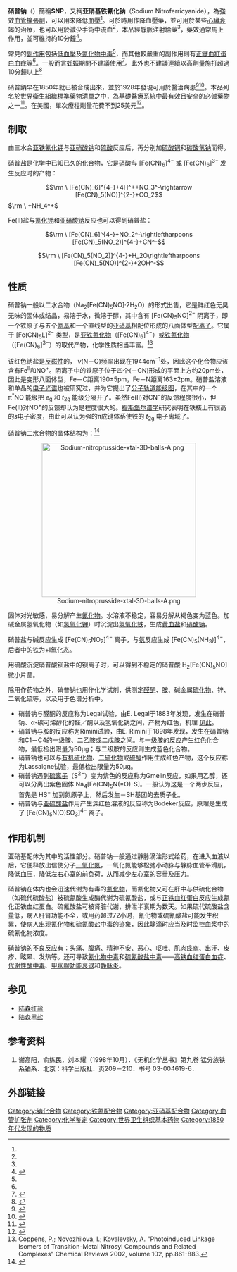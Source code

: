 {{medical}}
{{Drugbox
| IUPAC_name = disodium pentacyano(nitroso)irondiuide
| image = Sodium-nitroprusside-2D.png
| width = 225
| drug_name = 
| caption = 硝普钠结构式及實物
| image2 = Sodium-nitroprusside-sample.jpg 
| width2 = 300
<!-- Clinical data -->
| tradename = Nipride, Nitropress, others
| Drugs.com = {{drugs.com|monograph|sodium-nitroprusside}}
| licence_US = Nitroprusside
| pregnancy_AU = C
| pregnancy_US = C
| pregnancy_category=
| legal_AU = S4
| legal_CA = Rx-only
| legal_UK = POM
| legal_US = Rx-only
| routes_of_administration = 注射
| onset             = 幾乎立刻<ref name=AHFS2016/>
| duration_of_action = 1至10分鐘<ref name=AHFS2016/>
<!-- Pharmacokinetic data -->| bioavailability = 100%（注射）
| protein_bound = 
| metabolism = 血红蛋白转化为氰化血红蛋白和氰化物离子
| elimination_half-life = <2分鐘（以硫氰酸盐代谢物形式維持3天）
| excretion = [[腎|腎]]（100%，以硫氰酸鹽形式代謝）<ref name="GG">{{cite book|title=Goodman and Gilman's The Pharmacological Basis of Therapeutics|last=Brunton|first=L.|last2=Chabner|first2=B.|last3=Knollman|first3=B.|publisher=McGraw-Hill Professional|year=2010|isbn=978-0-07-162442-8|edition=12th|location=New York|pages=}}</ref>
<!-- Identifiers -->
| CAS_number = 13755-38-9
| CAS_supplemental =
| ATCvet = 
| ATC_prefix = C02
| ATC_suffix = DD01
| ATC_supplemental = QC02DD01 (vet)
| PubChem = 11953895
| PubChemSubstance =
| IUPHAR_ligand =
| DrugBank = DB00325
| ChEMBL = 136478
| ChemSpiderID = 21170789
| UNII = EAO03PE1TC
| synonyms = SNP
<!-- Chemical data -->
| chemical_formula =
| C=5 | H= | Ag= | Al= | As= | Au= | B= | Bi= | Br= | Ca= | Cl= | Co= | F=
| Fe=1 | Gd= | I= | K= | Li= | Mg= | Mn=
| N=6 | Na=2 | O=1 | P= | Pt= | S= | Sb= | Se= | Sr= | Tc= | Zn=| charge=
| molecular_weight = 261.918
| smiles = [Na+].[Na+].O=N[Fe--](C#N)(C#N)(C#N)(C#N)C#N
| StdInChI = 1S/5CN.Fe.NO.2Na/c5*1-2;;1-2;;/q;;;;;2*-1;2*+1
| StdInChI_comment =
| StdInChIKey = FPWUWQVZUNFZQM-UHFFFAOYSA-N
| density = 1.72
| melting_point =
| melting_high =
| melting_notes =
| boiling_point =
| boiling_notes =
| solubility = 100
| specific_rotation =
| sec_combustion =
}}

<!-- 定義及醫療用途Definition and medical uses -->
'''硝普钠'''（{{lang-en|Sodium nitroprusside}}）簡稱'''SNP'''，又稱'''亚硝基铁氰化钠'''（Sodium Nitroferricyanide），為強效[[血管擴張劑|血管擴張劑]]，可以用來降低[[血壓|血壓]]<ref name=AHFS2016/>。可於{{le|高血壓急症|Hypertensive_emergency}}時用作降血壓藥，並可用於某些[[心臟衰竭|心臟衰竭]]的治療，也可以用於減少手術中[[流血|流血]]<ref name=AHFS2016/>，本品經[[靜脈注射|靜脈注射]]給藥<ref name=AHFS2016/>，藥效通常馬上作用，並可維持約10分鐘<ref name=AHFS2016>{{cite web|title=Sodium Nitroprusside|url=https://www.drugs.com/monograph/sodium-nitroprusside.html|publisher=The American Society of Health-System Pharmacists|accessdate=2016-12-08|deadurl=no|archiveurl=https://web.archive.org/web/20161221004712/https://www.drugs.com/monograph/sodium-nitroprusside.html|archivedate=2016-12-21}}</ref>。

<!-- 副作用及機制-->
常見的[[副作用|副作用]]包括[[低血壓|低血壓]]及[[氰化物中毒|氰化物中毒]]<ref name=AHFS2016/>，而其他較嚴重的副作用則有[[正鐵血紅蛋白血症|正鐵血紅蛋白血症]]等<ref name=AHFS2016/>。一般而言[[妊娠|妊娠]]期間不建議使用<ref>{{cite web|url=https://www.drugs.com/pregnancy/nitroprusside.html|title=Nitroprusside Pregnancy and Breastfeeding Warnings|last=|first=|date=2018|website=Drugs.com|archiveurl=https://web.archive.org/web/20161221005738/https://www.drugs.com/pregnancy/nitroprusside.html|archivedate=21 December 2016|deadurl=no|accessdate=14 December 2016}}</ref>。此外也不建議連續以高劑量施打超過10分鐘以上<ref name=WHO2008>{{cite book|url=http://apps.who.int/medicinedocs/documents/s16879e/s16879e.pdf|title=WHO Model Formulary 2008|last=|first=|date=2009|publisher=World Health Organization|year=|isbn=9789241547659|editor-last=Stuart|editor-first=Mark C.|location=|page=283|pages=|accessdate=8 December 2016|editor-last2=Kouimtzi|editor-first2=Maria|editor-last3=Hill|editor-first3=Suzanne R.|archiveurl=https://web.archive.org/web/20161213060118/http://apps.who.int/medicinedocs/documents/s16879e/s16879e.pdf|archivedate=13 December 2016|deadurl=no}}</ref>

<!-- 歷史、社會及文化 -->
硝普鈉早在1850年就已被合成出來，並於1928年發現可用於醫治病患<ref name=Hist1995>{{cite journal|last=|first=|authors=Friederich JA, Butterworth JF 4th|date=July 1995|title=Sodium Nitroprusside: Twenty Years  and Counting|url=http://journals.lww.com/anesthesia-analgesia/Citation/1995/07000/Sodium_Nitroprusside__Twenty_Years_and_Counting.31.aspx|deadurl=no|journal=[[Anesthesia_&_Analgesia|Anesth. Analg.]]|volume=81|issue=1|pages=152–162|doi=10.1213/00000539-199507000-00031|pmid=7598246|archiveurl=https://web.archive.org/web/20131211085113/http://journals.lww.com/anesthesia-analgesia/Citation/1995/07000/Sodium_Nitroprusside__Twenty_Years_and_Counting.31.aspx|archivedate=11 December 2013|via=}}</ref><ref>{{cite book|url=https://books.google.com/books?id=pEpgDAAAQBAJ&pg=PA192|title=Critical Heart Disease in Infants and Children|last1=Nichols|first1=David G.|last2=Greeley|first2=William J.|last3=Lappe|first3=Dorothy G.|last4=Ungerleider|first4=Ross M.|last5=Cameron|first5=Duke E.|last6=Spevak|first6=Philip J.|last7=Wetzel|first7=Randall C.|date=2006|publisher=Elsevier Health Sciences|year=|isbn=9780323070072|edition=2|location=|page=192|pages=|language=en|name-list-format=vanc|display-authors=4|access-date=2019-02-25|archive-date=2021-08-29|archive-url=https://web.archive.org/web/20210829063700/https://books.google.com/books?id=pEpgDAAAQBAJ&pg=PA192|dead-url=no}}</ref>。本品列名於[[世界衛生組織標準藥物清單|世界衛生組織標準藥物清單]]之中，為基礎[[醫療系統|醫療系統]]中最有效且安全的必備藥物之一<ref name=WHO19th>{{cite web|url=http://www.who.int/medicines/publications/essentialmedicines/EML_2015_FINAL_amended_NOV2015.pdf?ua=1|title=WHO Model List of Essential Medicines (19th List)|last=|first=|date=April 2015|work=World Health Organization|archiveurl=https://web.archive.org/web/20161213052708/http://www.who.int/medicines/publications/essentialmedicines/EML_2015_FINAL_amended_NOV2015.pdf?ua=1|archivedate=13 December 2016|deadurl=no|accessdate=8 December 2016}}</ref>。在美國，單次療程劑量花費不到25美元<ref name=Ric2015>{{cite book|title=Tarascon Pocket Pharmacopoeia 2015 Deluxe Lab-Coat Edition|last1=Hamilton|first1=Richart|date=2015|publisher=Jones & Bartlett Learning|year=|isbn=9781284057560|location=|page=146|pages=|name-list-format=vanc}}</ref>。

==制取==
由三水合[[亚铁氰化钾|亚铁氰化钾]]与[[亚硝酸钠|亚硝酸钠]]和[[硫酸|硫酸]]反应后，再分别加[[硫酸铜|硫酸铜]]和[[碳酸氢钠|碳酸氢钠]]而得。

硝普盐是化学中已知已久的化合物，它是[[硝酸|硝酸]]与 [Fe(CN)<sub>6</sub>]<sup>4−</sup> 或 [Fe(CN)<sub>6</sub>]<sup>3−</sup> 发生反应时的产物：
:<math>\rm \ [Fe(CN)_6]^{4-}+4H^++NO_3^-\rightarrow [Fe(CN)_5(NO)]^{2-}+CO_2</math><math>\rm \ +NH_4^+</math>

Fe(Ⅱ)盐与[[氰化钾|氰化钾]]和[[亚硝酸钠|亚硝酸钠]]反应也可以得到硝普盐：
:<math>\rm \ [Fe(CN)_6]^{4-}+NO_2^-\rightleftharpoons [Fe(CN)_5(NO_2)]^{4-}+CN^-</math>
:<math>\rm \ [Fe(CN)_5(NO_2)]^{4-}+H_2O\rightleftharpoons [Fe(CN)_5(NO)]^{2-}+2OH^-</math>

==性质==
硝普钠一般以二水合物（Na<sub>2</sub>[Fe(CN)<sub>5</sub>NO]·2H<sub>2</sub>O）的形式出售，它是鲜红色无臭无味的固体或结晶，易溶于水，微溶于醇，其中含有 [Fe(CN)<sub>5</sub>NO]<sup>2−</sup> 阴离子，即一个铁原子与五个[[氰基|氰基]]和一个直线型的[[亚硝基|亚硝基]]相配位形成的八面体型[[配离子|配离子]]。它属于 [Fe(CN)<sub>5</sub>L]<sup>2−</sup> 类型，是[[亚铁氰化物|亚铁氰化物]]（[Fe(CN)<sub>6</sub>]<sup>4−</sup>）或[[铁氰化物|铁氰化物]]（[Fe(CN)<sub>6</sub>]<sup>3−</sup>）的取代产物，化学性质相当丰富。<ref>Coppens, P.; Novozhilova, I.; Kovalevsky, A. "Photoinduced Linkage Isomers of Transition-Metal Nitrosyl Compounds and Related Complexes" Chemical Reviews 2002, volume 102, pp.861-883.{{DOI|10.1021/cr000031c}}</ref>

该红色钠盐是[[反磁性|反磁性]]的，<math>\ \nu</math>(N－O)频率出现在1944cm<sup>−1</sup>处，因此这个化合物应该含有Fe<sup>Ⅱ</sup>和NO<sup>+</sup>。阴离子中的铁原子位于四个(－CN)形成的平面上方约20pm处，因此是变形八面体型，Fe－C距离190±5pm，Fe－N距离163±2pm。硝普盐溶液和单晶的[[电子光谱|电子光谱]]也被研究过，并为它提出了[[分子轨道能级图|分子轨道能级图]]，在其中的一个 π<sup>*</sup>NO 能级把 ''e''<sub>g</sub> 和 ''t''<sub>2g</sub> 能级分隔开了。虽然Fe(Ⅱ)对CN<sup>−</sup>的[[反馈π键|反馈程度]]很小，但Fe(Ⅱ)对NO<sup>+</sup>的反馈却认为是程度很大的。[[穆斯堡尔谱学|穆斯堡尔谱学]]研究表明在铁核上有很高的''s''电子密度，由此可以认为强的π成键体系使铁的 ''t''<sub>2g</sub> 电子离域了。

硝普钠二水合物的晶体结构为：<ref>{{cite journal en| journal = [[Acta_Crystallographica|Acta Cryst.]] | volume = 45 | pages = 839–841 | doi = 10.1107/S0108270188013691 | title = Single-crystal neutron diffraction structure of sodium pentacyanonitrosylferrate(2−) (sodium nitroprusside) dihydrate | author = A. Navaza, G. Chevrier, P. M. Alzari, P. J. Aymonino | issue = 6 |date=June 1989}}</ref>

<center>[[File:Sodium-nitroprusside-xtal-3D-balls-A.png|350px]]</center>

固体对光敏感，易分解产生[[氰化物|氰化物]]。水溶液不稳定，容易分解从褐色变为蓝色。加碱金属氢氧化物（如[[氢氧化钾|氢氧化钾]]）时沉淀出[[氢氧化铁|氢氧化铁]]，生成[[黄血盐|黄血盐]]和[[硝酸钠|硝酸钠]]。

硝普盐与碱反应生成 [Fe(CN)<sub>5</sub>NO<sub>2</sub>]<sup>4−</sup> 离子，与[[氨|氨]]反应生成 [Fe(CN)<sub>5</sub>(NH<sub>3</sub>)]<sup>4−</sup>，后者中的铁为+Ⅰ氧化态。

用硫酸沉淀硝普酸钡盐中的钡离子时，可以得到不稳定的硝普酸 H<sub>2</sub>[Fe(CN)<sub>5</sub>NO] 微小片晶。

除用作药物之外，硝普钠也用作化学试剂，供测定[[醛|醛]][[酮|酮]]、[[胺|胺]]、碱金属[[硫化物|硫化物]]、锌、二氧化硫等，以及用于色谱分析中。
* 硝普钠与醛酮的反应称为Legal试验，由E. Legal于1883年发现，发生在硝普钠、α-碳可烯醇化的醛／酮以及氢氧化钠之间，产物为红色，机理 [http://books.google.com/books?id=R7ZxXS5DZj8C&pg=PA47&lpg=PA47&dq=sodium+nitroprusside+aldehyde&source=bl&ots=LBwkW36cHK&sig=WxerNzTYFxFg2YnKmnWCfdaRIi0&hl=en&ei=ZXcqSs3qNYTk7AP92IT6CA&sa=X&oi=book_result&ct=result&resnum=9#PPA47,M1 见此]。
* 硝普钠与胺的反应称为Rimini试验，由E. Rimini于1898年发现，发生在硝普钠和C1－C4的一级胺、二乙胺或二戊胺之间。与一级胺的反应产生红色化合物，最低检出限量为50μg；与二级胺的反应则生成蓝色化合物。
* 硝普钠也可以与[[硫醚|有机硫化物]]、[[二硫化物|二硫化物]]或[[硫醇|硫醇]]作用生成红色产物，这个反应称为Lassaigne试验，最低检出限量为50μg。
* 硝普钠遇到[[硫离子|硫离子]]（S<sup>2−</sup>）变为紫色的反应称为Gmelin反应，如果用乙醇，还可以分离出紫色固体 Na<sub>4</sub>[Fe(CN)<sub>5</sub>N(=O)-S]。一般认为这是一个两步反应，首先是 HS<sup>−</sup> 加到氮原子上，然后发生－SH基团的去质子化。
* 硝普钠与[[亚硫酸盐|亚硫酸盐]]作用产生深红色溶液的反应称为Bodeker反应，原理是生成了 [Fe(CN)<sub>5</sub>N(O)SO<sub>3</sub>]<sup>4−</sup> 离子。

==作用机制==
亚硝基配体为其中的活性部分。硝普钠一般通过静脉滴注形式给药，在进入血液以后，它便释放出信使分子[[一氧化氮|一氧化氮]]，一氧化氮能够松弛小动脉与静脉血管平滑肌，降低血压，降低左右心室的前负荷，从而减少左心室的容量及压力。

硝普钠在体内也会迅速代谢为有毒的[[氰化物|氰化物]]，而氰化物又可在肝中与供硫化合物（如硫代硫酸盐）被硫氰酸生成酶代谢为硫氰酸盐，或与[[正铁血红蛋白|正铁血红蛋白]]反应生成氰化正铁血红蛋白。硫氰酸盐可被肾脏代谢，排泄半衰期为数天。如果硫代硫酸盐含量低，病人肝肾功能不全，或用药超过72小时，氰化物或硫氰酸盐可能发生积累，使病人出现氰化物和硫氰酸盐中毒的迹象，因此静滴时应当及时监控血浆中的硫氰化物浓度。

硝普钠的不良反应有：头痛、腹痛、精神不安、恶心、呕吐、肌肉痉挛、出汗、皮疹、眩晕、发热等。还可导致[[氰化物中毒|氰化物中毒]]和[[硫氰酸盐中毒|硫氰酸盐中毒]]——[[高铁血红蛋白血症|高铁血红蛋白血症]]、[[代谢性酸中毒|代谢性酸中毒]]、[[甲状腺功能衰退|甲状腺功能衰退]]和[[静脉炎|静脉炎]]。

==参见==
*[[陆森红盐|陆森红盐]]
*[[陆森黑盐|陆森黑盐]]

==参考资料==
{{reflist}}
# 谢高阳，俞练民，刘本耀（1998年10月）．《无机化学丛书》第九卷 锰分族铁系铂系．北京：科学出版社．页209－210．书号 03-004619-6．</div>

== 外部链接 ==

{{非交感神经血管舒張抗高血压药物}}

[[Category:钠化合物|Category:钠化合物]]
[[Category:铁氰配合物|Category:铁氰配合物]]
[[Category:亚硝基配合物|Category:亚硝基配合物]]
[[Category:血管扩张剂|Category:血管扩张剂]]
[[Category:化学鉴定|Category:化学鉴定]]
[[Category:世界卫生组织基本药物|Category:世界卫生组织基本药物]]
[[Category:1850年代发现的物质|Category:1850年代发现的物质]]